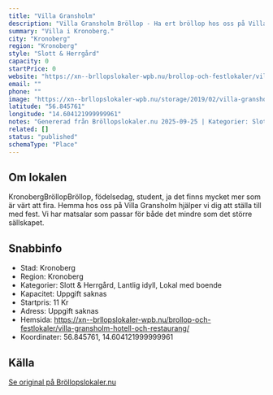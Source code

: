 ```yaml
---
title: "Villa Gransholm"
description: "Villa Gransholm Bröllop - Ha ert bröllop hos oss på Villa Gransholm. Se vår fina Bröllopslokal. Skicka gärna en förfrågan så hjälper vi Er!"
summary: "Villa i Kronoberg."
city: "Kronoberg"
region: "Kronoberg"
style: "Slott & Herrgård"
capacity: 0
startPrice: 0
website: "https://xn--brllopslokaler-wpb.nu/brollop-och-festlokaler/villa-gransholm-hotell-och-restaurang/"
email: ""
phone: ""
image: "https://xn--brllopslokaler-wpb.nu/storage/2019/02/villa-gransholm-brollop-brollopslokal-festlokal.webp"
latitude: "56.845761"
longitude: "14.604121999999961"
notes: "Genererad från Bröllopslokaler.nu 2025-09-25 | Kategorier: Slott & Herrgård, Lantlig idyll, Lokal med boende"
related: []
status: "published"
schemaType: "Place"
---
```


## Om lokalen

KronobergBröllopBröllop, födelsedag, student, ja det finns mycket mer som är värt att fira. Hemma hos oss på Villa Gransholm hjälper vi dig att ställa till med fest. Vi har matsalar som passar för både det mindre som det större sällskapet.

## Snabbinfo

- Stad: Kronoberg
- Region: Kronoberg
- Kategorier: Slott & Herrgård, Lantlig idyll, Lokal med boende
- Kapacitet: Uppgift saknas
- Startpris: 11 Kr
- Adress: Uppgift saknas
- Hemsida: https://xn--brllopslokaler-wpb.nu/brollop-och-festlokaler/villa-gransholm-hotell-och-restaurang/
- Koordinater: 56.845761, 14.604121999999961

## Källa

[Se original på Bröllopslokaler.nu](https://xn--brllopslokaler-wpb.nu/brollop-och-festlokaler/villa-gransholm-hotell-och-restaurang/)
